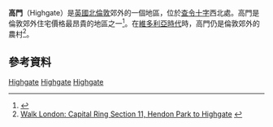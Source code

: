 {{about|英國地名|奧斯曼帝國行政機構|樸特}}
{{Infobox UK place
|country =                 英格蘭
|region= 大倫敦
|population=
|official_name=            Highgate
|static_image=             [[File:Hampstead_Heath_7.JPG|240px]]
|static_image_caption=     由[[漢普斯特德|漢普斯特德]]荒野遠看高門
|london_borough=           Camden
|london_borough1=          Haringey
|london_borough2=          Islington
|constituency_westminster= [[Holborn_and_St_Pancras_(UK_Parliament_constituency)|Holborn and St Pancras]]
|post_town=                LONDON
|postcode_area=            N
|postcode_district=        N6
|dial_code=                020
|os_grid_reference=        TQ285875 
|latitude=                 51.5716
|longitude=                -0.1448
}}

'''高門'''（Highgate）是[[英國|英國]][[北倫敦|北倫敦]]郊外的一個地區，位於[[查令十字|查令十字]]西北{{convert|4.5|mi|km|1}}處。高門是倫敦郊外住宅價格最昂貴的地區之一<ref>{{Cite web |url=http://www.telegraph.co.uk/finance/newsbysector/constructionandproperty/2784634/Highgate-trumps-Chelsea-as-priciest-postcode.html |title=Daily Telegraph: Highgate trumps Chelsea as priciest postcode |accessdate=2016-02-04 |archive-date=2016-03-03 |archive-url=https://web.archive.org/web/20160303193540/http://www.telegraph.co.uk/finance/newsbysector/constructionandproperty/2784634/Highgate-trumps-Chelsea-as-priciest-postcode.html |dead-url=no }}</ref>。在[[維多利亞時代|維多利亞時代]]時，高門仍是倫敦郊外的農村<ref>[http://www.walklondon.org.uk/section.asp?section=35 Walk London: Capital Ring Section 11, Hendon Park to Highgate] {{webarchive|url=https://web.archive.org/web/20101202044533/http://walklondon.org.uk/section.asp?section=35 |date=2010-12-02 }}</ref>。

==參考資料==
{{reflist}}

{{倫敦地區}}
[[Category:倫敦地區|Highgate]]
[[Category:哈林盖区地区|Highgate]]
[[Category:卡姆登區地區|Highgate]]